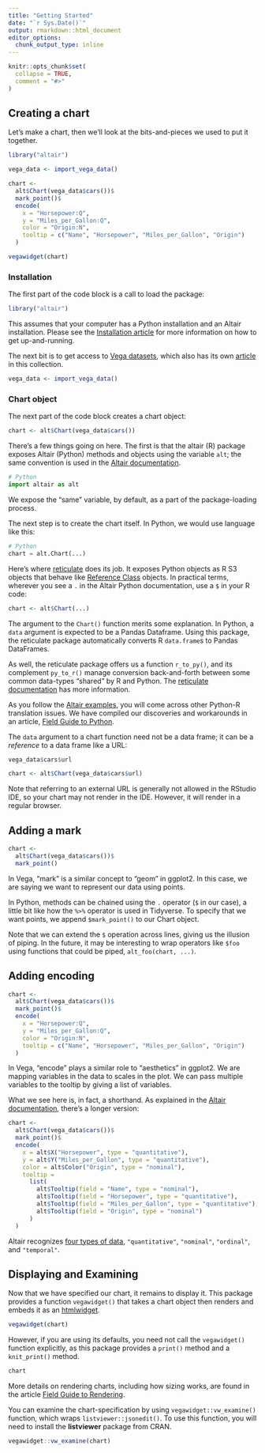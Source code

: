 ```yaml
---
title: "Getting Started"
date: "`r Sys.Date()`"
output: rmarkdown::html_document
editor_options: 
  chunk_output_type: inline
---
```


```r
knitr::opts_chunk$set(
  collapse = TRUE,
  comment = "#>"
)
```

## Creating a chart

Let's make a chart, then we'll look at the bits-and-pieces we used to put it together.

```r
library("altair")

vega_data <- import_vega_data()

chart <- 
  alt$Chart(vega_data$cars())$
  mark_point()$
  encode(
    x = "Horsepower:Q",
    y = "Miles_per_Gallon:Q",
    color = "Origin:N",
    tooltip = c("Name", "Horsepower", "Miles_per_Gallon", "Origin")
  )

vegawidget(chart)
```

### Installation

The first part of the code block is a call to load the package: 

```r
library("altair")
```

This assumes that your computer has a Python installation and an Altair installation. Please see the [Installation article](installation.html) for more information on how to get up-and-running.

The next bit is to get access to [Vega datasets](https://github.com/altair-viz/vega_datasets), which also has its own [article](vega-datasets.html) in this collection.

```r
vega_data <- import_vega_data()
```

### Chart object

The next part of the code block creates a chart object:

```r
chart <- alt$Chart(vega_data$cars())
```

There's a few things going on here. The first is that the altair (R) package exposes Altair (Python) methods and objects using the variable `alt`; the same convention is used in the [Altair documentation](https://altair-viz.github.io/getting_started/overview.html).

```python
# Python
import altair as alt
```

We expose the "same" variable, by default, as a part of the package-loading process. 

The next step is to create the chart itself. In Python, we would use language like this:

```python
# Python
chart = alt.Chart(...)
```

Here's where [reticulate](https://rstudio.github.io/reticulate/) does its job. It exposes Python objects as R S3 objects that behave like [Reference Class](http://adv-r.had.co.nz/OO-essentials.html#rc) objects. In practical terms, wherever you see a `.` in the Altair Python documentation, use a `$` in your R code:

```r
chart <- alt$Chart(...)
```

The argument to the `Chart()` function merits some explanation. In Python, a `data` argument is expected to be a Pandas Dataframe. Using this package, the reticulate package automatically converts R `data.frame`s to Pandas DataFrames.

As well, the reticulate package offers us a function `r_to_py()`, and its complement `py_to_r()` manage conversion back-and-forth between some common data-types "shared" by R and Python. The [reticulate documentation](https://rstudio.github.io/reticulate/index.html#type-conversions) has more information.

As you follow the [Altair examples](https://altair-viz.github.io/gallery/index.html), you will come across other Python-R translation issues. We have compiled our discoveries and workarounds in an article, [Field Guide to Python](field-guide-python.html).

The `data` argument to a chart function need not be a data frame; it can be a *reference* to a data frame like a URL:

```r
vega_data$cars$url

chart <- alt$Chart(vega_data$cars$url)
```

Note that referring to an external URL is generally not allowed in the RStudio IDE, so your chart may not render in the IDE. However, it will render in a regular browser.

## Adding a mark

```r
chart <- 
  alt$Chart(vega_data$cars())$
  mark_point()
```

In Vega, "mark" is a similar concept to "geom" in ggplot2. In this case, we are saying we want to represent our data using points.

In Python, methods can be chained using the `.` operator (`$` in our case), a little bit like how the `%>%` operator is used in Tidyverse. To specify that we want points, we append `$mark_point()` to our Chart object.

Note that we can extend the `$` operation across lines, giving us the illusion of piping. In the future, it may be interesting to wrap operators like `$foo` using functions that could be piped, `alt_foo(chart, ...)`.

## Adding encoding

```r
chart <- 
  alt$Chart(vega_data$cars())$
  mark_point()$
  encode(
    x = "Horsepower:Q",
    y = "Miles_per_Gallon:Q",
    color = "Origin:N",
    tooltip = c("Name", "Horsepower", "Miles_per_Gallon", "Origin")
  )
```

In Vega, "encode" plays a similar role to "aesthetics" in ggplot2. We are mapping variables in the data to scales in the plot. We can pass multiple variables to the tooltip by giving a list of variables.  

What we see here is, in fact, a shorthand. As explained in the [Altair documentation](https://altair-viz.github.io/user_guide/encoding.html#encoding-shorthands), there's a longer version:

```r
chart <- 
  alt$Chart(vega_data$cars())$
  mark_point()$
  encode(
    x = alt$X("Horsepower", type = "quantitative"),
    y = alt$Y("Miles_per_Gallon", type = "quantitative"),
    color = alt$Color("Origin", type = "nominal"),
    tooltip = 
      list(
        alt$Tooltip(field = "Name", type = "nominal"),
        alt$Tooltip(field = "Horsepower", type = "quantitative"),
        alt$Tooltip(field = "Miles_per_Gallon", type = "quantitative"),
        alt$Tooltip(field = "Origin", type = "nominal")
      )
  )
```

Altair recognizes [four types of data](https://altair-viz.github.io/user_guide/encoding.html#data-types), `"quantitative"`, `"nominal"`, `"ordinal"`, and `"temporal"`. 

## Displaying and Examining

Now that we have specified our chart, it remains to display it. This package provides a function `vegawidget()` that takes a chart object then renders and embeds it as an [htmlwidget](https://www.htmlwidgets.org).

```r
vegawidget(chart)
```

However, if you are using its defaults, you need not call the `vegawidget()` function explicitly, as this package provides a `print()` method and a `knit_print()` method. 

```r
chart
```

More details on rendering charts, including how sizing works, are found in the article [Field Guide to Rendering](field-guide-rendering.html).

You can examine the chart-specification by using `vegawidget::vw_examine()` function, which wraps `listviewer::jsonedit()`. To use this function, you will need to install the **listviewer** package from CRAN.

```r
vegawidget::vw_examine(chart)
```


